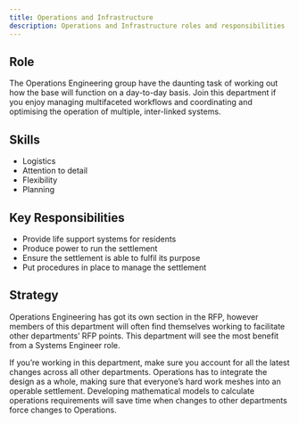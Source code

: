 ```yaml
---
title: Operations and Infrastructure
description: Operations and Infrastructure roles and responsibilities
---
```


## Role

The Operations Engineering group have the daunting task of working out how the base will function on a day-to-day basis. Join this department if you enjoy managing multifaceted workflows and coordinating and optimising the operation of multiple, inter-linked systems.

## Skills

- Logistics
- Attention to detail
- Flexibility
- Planning

## Key Responsibilities

- Provide life support systems for residents
- Produce power to run the settlement
- Ensure the settlement is able to fulfil its purpose
- Put procedures in place to manage the settlement

## Strategy

Operations Engineering has got its own section in the RFP, however members of this department will often find themselves working to facilitate other departments’ RFP points. This department will see the most benefit from a Systems Engineer role.

If you’re working in this department, make sure you account for all the latest changes across all other departments. Operations has to integrate the design as a whole, making sure that everyone’s hard work meshes into an operable settlement. Developing mathematical models to calculate operations requirements will save time when changes to other departments force changes to Operations.
